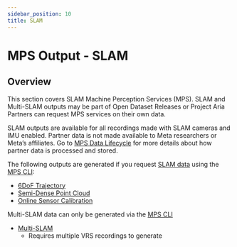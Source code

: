 ```yaml
---
sidebar_position: 10
title: SLAM
---
```

# MPS Output - SLAM

## Overview
This section covers SLAM Machine Perception Services (MPS). SLAM and Multi-SLAM outputs may be part of Open Dataset Releases or Project Aria Partners can request MPS services on their own data.

SLAM outputs are available for all recordings made with SLAM cameras and IMU enabled. Partner data is not made available to Meta researchers or Meta’s affiliates. Go to [MPS Data Lifecycle](/ARK/mps/mps_processing.mdx) for more details about how partner data is processed and stored.


The following outputs are generated if you request [SLAM data](/ARK/mps/request_mps/mps_cli.mdx) using the [MPS CLI](/ARK/mps/request_mps/mps_cli.mdx):
* [6DoF Trajectory](mps_trajectory.mdx)
* [Semi-Dense Point Cloud](mps_pointcloud.mdx)
* [Online Sensor Calibration](mps_calibration.mdx)

Multi-SLAM data can only be generated via the [MPS CLI](/ARK/mps/request_mps/mps_cli.mdx)
* [Multi-SLAM](mps_multi_slam.mdx)
    * Requires multiple VRS recordings to generate
